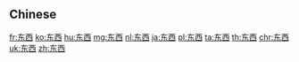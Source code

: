 {{also|東西}}
==Chinese==
{{zh-see|東西}}

[[fr:东西]]
[[ko:东西]]
[[hu:东西]]
[[mg:东西]]
[[nl:东西]]
[[ja:东西]]
[[pl:东西]]
[[ta:东西]]
[[th:东西]]
[[chr:东西]]
[[uk:东西]]
[[zh:东西]]